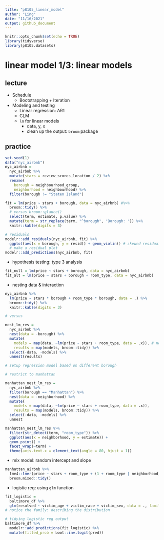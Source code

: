 ```yaml
---
title: "p8105_linear_model"
author: "Ling"
date: "11/16/2021"
output: github_document
---
```


```r
knitr::opts_chunk$set(echo = TRUE)
library(tidyverse)
library(p8105.datasets)
```

# linear model 1/3: linear models

## lecture

- Schedule
  - Bootstrapping + Iteration
- Modeling and testing
  - Linear regression: AR1
  - GLM
  - `lm` for linear models
    - data, y, x
    - clean up the output: `broom` package

## practice
```r
set.seed(1)
data("nyc_airbnb")
nyc_airbnb = 
  nyc_airbnb %>% 
  mutate(stars = review_scores_location / 2) %>% 
  rename(
    borough = neighbourhood_group,
    neighborhood = neighbourhood) %>% 
  filter(borough != "Staten Island") 

fit = lm(price ~ stars + borough, data = nyc_airbnb) #%>%
  broom::tidy() %>%
  # versus broom::glance()
  select(term, estimate, p.value) %>% 
  mutate(term = str_replace(term, "^borough", "Borough: ")) %>% 
  knitr::kable(digits = 3)

# residuals
modelr::add_residuals(nyc_airbnb, fit) %>%
  ggplot(aes(x = borough, y = resid)) + geom_violin() # skewed residuals
  # make a residual plot
modelr::add_predictions(nyc_airbnb, fit)
```

- hypothesis testing: type 3 analysis
```r
fit_null = lm(price ~ stars + borough, data = nyc_airbnb)
fit_alt = lm(price ~ stars + borough + room_type, data = nyc_airbnb)
```

- nesting data & interaction
```r
nyc_airbnb %>% 
  lm(price ~ stars * borough + room_type * borough, data = .) %>% 
  broom::tidy() %>% 
  knitr::kable(digits = 3)

# versus

nest_lm_res =
  nyc_airbnb %>% 
  nest(data = -borough) %>% 
  mutate(
    models = map(data, ~lm(price ~ stars + room_type, data = .x)), # notice the '.x'
    results = map(models, broom::tidy)) %>% 
  select(-data, -models) %>% 
  unnest(results)

# setup regression model based on different borough

# restrict to manhattan

manhattan_nest_lm_res =
  nyc_airbnb %>% 
  filter(borough == "Manhattan") %>% 
  nest(data = -neighborhood) %>% 
  mutate(
    models = map(data, ~lm(price ~ stars + room_type, data = .x)),
    results = map(models, broom::tidy)) %>% 
  select(-data, -models) %>% 
  unnest

manhattan_nest_lm_res %>% 
  filter(str_detect(term, "room_type")) %>% 
  ggplot(aes(x = neighborhood, y = estimate)) + 
  geom_point() + 
  facet_wrap(~term) + 
  theme(axis.text.x = element_text(angle = 80, hjust = 1))
```

- mix model: random intercept and slope

```r
manhattan_airbnb %>% 
  lme4::lmer(price ~ stars + room_type + (1 + room_type | neighborhood), data = .) %>% #neighborhood as random?
  broom.mixed::tidy()
```

- logistic reg: using `glm` function
```r
fit_logistic = 
  baltimore_df %>% 
  glm(resolved ~ victim_age + victim_race + victim_sex, data = ., family = binomial()) 
# notice the family: describing the distribution

# tidying logistic reg output
baltimore_df %>% 
  modelr::add_predictions(fit_logistic) %>% 
  mutate(fitted_prob = boot::inv.logit(pred))
```



